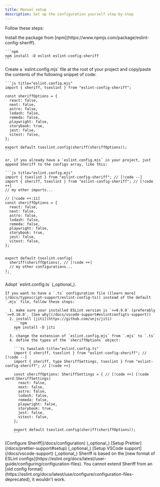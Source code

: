 ```yaml
---
title: Manual setup
description: Set up the configuration yourself step-by-step
---
```



Follow these steps:

<Steps>

<Step>
    Install the package from [npm](https://www.npmjs.com/package/eslint-config-sheriff).

    ```npm
    npm install -D eslint eslint-config-sheriff
    ```
</Step>

<Step>
    Create a `eslint.config.mjs` file at the root of your project and copy/paste the contents of the following snippet of code:

    ```js title="eslint.config.mjs"
    import { sheriff, tseslint } from "eslint-config-sheriff";

    const sheriffOptions = {
      react: false,
      next: false,
      astro: false,
      lodash: false,
      remeda: false,
      playwright: false,
      storybook: true,
      jest: false,
      vitest: false,
    };

    export default tseslint.config(sheriff(sheriffOptions));
    ```

    or, if you already have a `eslint.config.mjs` in your project, just append Sheriff to the configs array, like this:

    ```js title="eslint.config.mjs"
    import { tseslint } from "eslint-config-sheriff"; // [!code --]
    import { sheriff, tseslint } from "eslint-config-sheriff"; // [!code ++]
    // my other imports...

    // [!code ++:11]
    const sheriffOptions = {
      react: false,
      next: false,
      astro: false,
      lodash: false,
      remeda: false,
      playwright: false,
      storybook: true,
      jest: false,
      vitest: false,
    };


    export default tseslint.config(
      sheriff(sheriffOptions), // [!code ++]
      // my other configurations...
    );
    ```
</Step>

<Step>
    Adopt `eslint.config.ts` (_optional_).

    If you want to have a `.ts` configuration file ([learn more](/docs/typescript-support/eslint-config-ts)) instead of the default `.mjs` file, follow these steps:

      1. make sure your installed ESLint version is `>=9.9.0` (preferably `>=9.18.0`. [See why](/docs/vscode-support#eslintconfigts-support))
      2. install [jiti](https://github.com/unjs/jiti)
        ```npm
        npm install -D jiti
        ```
      3. change the extension of `eslint.config.mjs` from `.mjs` to `.ts`
      4. define the types of the `sheriffOptions` object:

        ```ts twoslash title="eslint.config.ts"
        import { sheriff, tseslint } from "eslint-config-sheriff"; // [!code --]
        import { sheriff, type SheriffSettings, tseslint } from "eslint-config-sheriff"; // [!code ++]

        const sheriffOptions: SheriffSettings = { // [!code ++] [!code word:SheriffSettings]
          react: false,
          next: false,
          astro: false,
          lodash: false,
          remeda: false,
          playwright: false,
          storybook: true,
          jest: false,
          vitest: false,
        };

        export default tseslint.config(sheriff(sheriffOptions));
        ```
</Step>

<Step>
    [Configure Sheriff](/docs/configuration) (_optional_)
</Step>

<Step>
    [Setup Prettier](/docs/prettier-support#setup) (_optional_)
</Step>
<Step>
    [Setup VSCode support](/docs/vscode-support) (_optional_)
</Step>
</Steps>

<Callout type="warn" title="Warning">
  Sheriff is based on the [new format of ESLint configs](https://eslint.org/docs/latest/user-guide/configuring/configuration-files). You cannot extend Sheriff from an [old config format](https://eslint.org/docs/latest/use/configure/configuration-files-deprecated), it wouldn't work.
</Callout>
